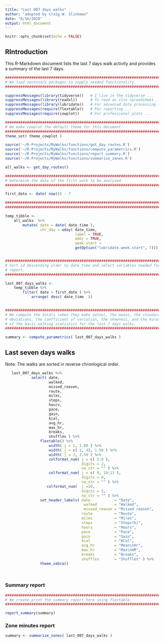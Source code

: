 ```yaml
---
title: "Last 007 days walks"
author: "adopted by Craig W. Slinkman"
date: "6/16/2020"
output: html_document
---
```


```r
knitr::opts_chunk$set(echo = FALSE)
```

## RIntroduction
This R-Markdown document lists the last 7 days walk activity and provides a summary of the last 7 days.

```r

###########################################################################
# We load necessary packages to supply needed functionality.
###########################################################################

suppressMessages(library(tidyverse))   # I live in the tidyverse ...
suppressMessages(library(readxl))      # To read an xlsx spreadsheet ...
suppressMessages(library(lubridate))   # For advanced date processing ...
suppressMessages(require(flextable))   # For reporting ...
suppressMessages(require(cowplot))     # For professional plots ...
```   



```r

###########################################################################
# We make cowplot the default theme for this document.
###########################################################################
theme_set( theme_cowplot )
```

```r
source('~/R-Projects/MyWalks/functions/get_day_routes.R')
source('~/R-Projects/MyWalks/functions/compute_parametrics.R')
source('~/R-Projects/MyWalks/functions/report_summary.R')
source('~/R-Projects/MyWalks/functions/summarise_zones.R')
```

```r
all_walks <- get_day_routes()
```

```r

############################################################################
# Determine the date of the first walk to be analysed.
############################################################################

first_date <- date( now()) - 7

############################################################################# Add plain date and chr_day for reporting.
###########################################################################

temp_tibble <-    
    all_walks  %>% 
        mutate( date = date( date_time ),
                chr_day = wday( date_time,
                                label = TRUE,
                                abbr = TRUE,
                                week_start = 
                                getOption("lubridate.week.start", 7)))


###########################################################################
# Sort id descending order ny date_time and select variables needed for 
# report.
############################################################################

last_007_days_walks <- 
    temp_tibble %>% 
        filter( date > first_date ) %>% 
            arrange( desc( date_time  )) 
                    
```

```r

############################################################################
# We compute the totals (when they make sense), the means, the standard
# deviations, the coefficient of variation, the skewness, and the kurosis
# of the basic walking statistics for the last 7 days walks.
###########################################################################

summary <- compute_parametrics( last_007_days_walks )
```

## Last seven days walks 

Note: The walks are sorted in reverse chronlogical order.  



```r

   last_007_days_walks %>%
            select( date,
                    walked,
                    missed_reason,
                    route,
                    miles,
                    steps,
                    hours,
                    pace,
                    gain,
                    kcal,
                    avg_hr,
                    max_hr,
                    breaks,
                    shuffles ) %>% 
                flextable() %>% 
                    width( j = 1, 1.00 ) %>% 
                    width( j = c( 2, 4), 1.50 ) %>% 
                    width( j = 3, 2.50 ) %>% 
                    colformat_num( j = c( 5:8 ),
                                   digits = 2,
                                   na_str = "" ) %>% 
                    colformat_num( j = c( 9, 10:13 ),
                                   digits = 0,
                                   na_str = "" ) %>% 
                   colformat_num(  j =10, 
                                   digits = 3,
                                   na_str = "" ) %>% 
                set_header_labels( date           = "Date",
                                    walked        = "Walked",
                                    missed_reason = "Missed reason",
                                   route          = "Route",
                                   miles          = "Miles",
                                   steps          = "Steps(k)",
                                   hours          = "Hours",
                                   pace           = "Pace",
                                   gain           = "Gain",
                                   kcal           = "KCal",
                                   avg_hr         = "Mean\nHr",
                                   max_hr         = "Max\nHR",
                                   breaks         = "Breaks",
                                   shuffles       = "Shuffles" ) %>%  
                theme_zebra()
  
                   

```

### Summary report

```r

###########################################################################
# We create print the summary report here using flextable.
###########################################################################

report_summary(summary)
```

### Zone minutes report

```r

summary <- summarize_zones( last_007_days_walks )








    
   
  

```

